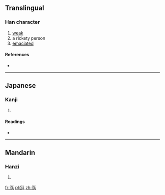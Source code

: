 ==Translingual==

===Han character===
{{Han char|rn=43|rad=尢|as=04|sn=7|four=|canj=金山一土 (CUMG)}}

# [[weak]]
# a rickety person
# [[emaciated]]

====References====
* {{Han ref|kx=0298.120|dkj=07557|dj=0593.160|hdz=10553.020|uh=5C29|ud=23593}}

----

==Japanese==

===Kanji===
{{ja-kanji|grade=|rs=尢04}}

# {{defn|lang=ja|sort=尢04}}

====Readings====
* {{ja-readings|on=[[おう]] (ō)|kun=[[あしなえ]] (ashinae), [[すねのまがったひと]] (sunenomagattahito)}}

----

==Mandarin==

===Hanzi===
{{cmn-hanzi|pin=[[kuǐ]] ([[kui3]]), [[wāng]] ([[wang1]])|wg=k'uei<sup>3</sup>, wang<sup>1</sup>}}

# {{defn|lang=cmn|sort=尢04}}

[[fr:尩]]
[[pl:尩]]
[[zh:尩]]